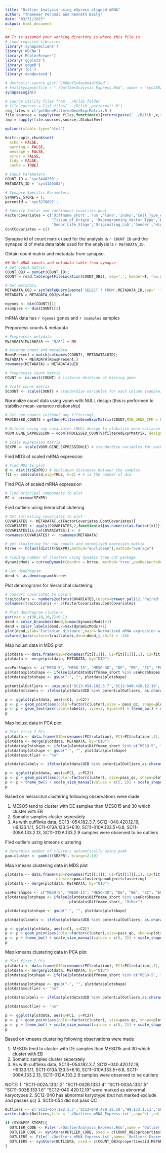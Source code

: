 ```yaml
---
title: "Outlier Analysis using eXpress aligned mRNA"
author: "Thanneer Perumal and Kenneth Daily"
date: "03/31/2015"
output: html_document
---
```

  
```r
## It is assumed your working directory is where this file is
# Load required libraries
library('synapseClient')
library('WGCNA')
library('RColorBrewer')
library('ggplot2')
library('edgeR')
library('fpc')
library('dendextend')

# devtools::source_gist('2866ef5c0aeb64d265ed')
# knit2synapse(file = "./OutlierAnalysis_Express.Rmd", owner = 'syn3382231', wikiName = "Outlier Analysis Express",overwrite=T)
synapseLogin()

# source utility files from ../R/lib folder
# file.sources = list.files('../R/lib',pattern="*.R")
req_files = c('getGeneFilteredGeneExprMatrix.R')
file.sources = sapply(req_files,function(x){return(paste('../R/lib',x,sep='/'))})
tmp = sapply(file.sources,source,.GlobalEnv)

options(xtable.type="html")

knitr::opts_chunk$set(
  echo = FALSE,
  warning = FALSE,
  message = FALSE,
  error = FALSE,
  tidy = FALSE,
  cache = TRUE)
```

```r
# Input Parameters
COUNT_ID = 'syn3446250';
METADATA_ID = 'syn3156503';

# Synapse Specific Parameters
SYNAPSE_STORE = T;
parentId = 'syn3276097';

# Specify factor and continuous covarites pool
FactorCovariates = c('Diffname_short','run','lane','index','Cell_Type_of_Origin',
                     'Tissue_of_Origin', 'Reprogramming_Vector_Type','Reprogramming_Gene_Combination',
                     'Donor_Life_Stage','Originating_Lab','Gender','High_Confidence_Donor_ID')
ContCovariates = c()

```

Synapse id of count matrix used for the analysis is `r COUNT_ID` and the synapse id of meta data table used for the analysis is `r METADATA_ID`.

Obtain count matrix and metadata from synapse.

```r
## Get mRNA counts and metadata table from synapse
# Get count matrix
COUNT_OBJ = synGet(COUNT_ID);
COUNT = read.table(getFileLocation(COUNT_OBJ), sep=',', header=T, row.names=1, check.names=FALSE)

# Get metadata
METADATA_OBJ = synTableQuery(paste('SELECT * FROM',METADATA_ID,sep=' '),verbose = F)
METADATA = METADATA_OBJ@values

ngenes <- dim(COUNT)[1]
nsamples <- dim(COUNT)[2]
```

mRNA data has `r ngenes` genes and `r nsamples` samples 

Preporcess counts & metadata

```r
# Preprocess metadata
METADATA[METADATA == 'N/A'] = NA

# Arrange count and metadata
RowsPresent = match(colnames(COUNT), METADATA$UID);
METADATA = METADATA[RowsPresent,]
rownames(METADATA) = METADATA$UID

# Preprocess count matrix
COUNT <- na.omit(COUNT) # listwise deletion of missing gene

# Scale count matrix
SCOUNT <- scale(COUNT) # standardize variables for each column (sample)
```

Normalize count data using voom with NULL design (this is performed to stabilise mean-variance relationship)

``` r
# Get cpm counts (without any filtering)
PROCESSED_COUNTS = getGeneFilteredGeneExprMatrix(COUNT,MIN_GENE_CPM = 0,MIN_SAMPLE_PERCENT_WITH_MIN_GENE_CPM = 0)

# Without using any covariates (NULL design to stabilize mean variance trend)
VOOM.GENE_EXPRESSION = voom(PROCESSED_COUNTS$filteredExprMatrix, design=NULL, plot=F)

# Scale expression matrix
SEXPR <- scale(VOOM.GENE_EXPRESSION$E) # standardize variables for each column (sample)
```

Find MDS of scaled mRNA expression

```r
# Find MDS to plot
d <- dist(t(SEXPR)) # euclidean distances between the samples
fit <- cmdscale(d,eig=TRUE, k=2) # k is the number of dim
```

Find PCA of scaled mRNA expression

``` r
# Find principal components to plot
PC <- prcomp(SEXPR)
```

Find outliers using hierarichal clutering

```r
# Get intresting covariates to plot
COVARIATES <- METADATA[,c(FactorCovariates,ContCovariates)]
COVARIATES <- apply(COVARIATES,2,function(x){as.numeric(as.factor(x))})
COVARIATES[is.na(COVARIATES)] <- 0
rownames(COVARIATES) <- rownames(METADATA)

# get clustering for raw counts and normalised expresion matrix
htree <- hclust(dist(t(SEXPR),method="euclidean"),method="average")

# Finding number of clusters using dynamic tree cut package
dynamicMods = cutreeDynamic(dendro = htree, method='tree',pamRespectsDendro = FALSE, minClusterSize = 5);

# Get dendrogram
dend <- as.dendrogram(htree)
```

Plot dendrograms for hierarichal clustering 

``` r
# Convert covariates to colors
traitcolors <- numbers2colors(COVARIATES,colors=brewer.pal(12,'Paired'),signed=F)
colnames(traitcolors) <- c(FactorCovariates,ContCovariates)

# Plot dendrogram clusters
par(mar = c(30,10,10,2)+0.1)
dend = color_branches(dend,k=max(dynamicMods)+1)
dend = color_labels(dend,k=max(dynamicMods)+1)
plot(dend,ylab='Eucledian distance',main='Normalised mRNA expression with NULL desing');
colored_bars(colors=traitcolors,dend=dend,y_shift = -35)
```

Map hclust data in MDS plot

```r
plotdata <- data.frame(UID=rownames(fit[[1]]), C1=fit[[1]][,1], C2=fit[[1]][,2], cluster=dynamicMods)
plotdata <- merge(plotdata, METADATA, by="UID")

useForShapes <- c("MESO-5", "MESO-15", "MESO-30", "DE", "EB", "SC", "ECTO")
plotdata$plotshape <- ifelse(plotdata$Diffname_short %in% useForShapes,plotdata$Diffname_short, "Other")
plotdata$plotshape <- gsub("-", "", plotdata$plotshape)

potentialOutliers <- unique(c('SC13-054.182.3.7','SC12-040.420.12.19','SC12-024ECTO.420.12.12','SC12-034MESO.219.1.7',METADATA$UID[METADATA$Diffname_short=='SC' & METADATA$pass_qc == F], METADATA$UID[METADATA$C4_Karyotype_Result=='abnormal' & !is.na(METADATA$C4_Karyotype_Result)]))
plotdata$labels <- ifelse(plotdata$UID %in% potentialOutliers, as.character(plotdata$UID),"")

p <- ggplot(plotdata, aes(x=C1, y=C2)) 
p <- p + geom_point(aes(color=factor(cluster),size = pass_qc, shape=plotshape))
p <- p + geom_text(aes(label=labels), size=3, hjust=0) + theme_bw() + scale_size_manual(values = c(5, 2)) + scale_shape_manual(values = c(15,5,16,17,1,18,8,11)) + theme(legend.position="top")
p
```

Map hclust data in PCA plot

```r
# Plot first 2 PCs
plotdata <- data.frame(UID=rownames(PC$rotation), PC1=PC$rotation[,1], PC2=PC$rotation[,2], cluster=dynamicMods)
plotdata <- merge(plotdata, METADATA, by="UID")
plotdata$plotshape <- ifelse(plotdata$Diffname_short %in% c("MESO-5", "MESO-15", "MESO-30", "DE", "EB", "SC", "ECTO"), plotdata$Diffname_short, "Other")
plotdata$plotshape <- gsub("-", "", plotdata$plotshape)
plotdata$outlier <- "no"

plotdata$labels <- ifelse(plotdata$UID %in% potentialOutliers,as.character(plotdata$UID),"")

p <- ggplot(plotdata, aes(x=PC1, y=PC2))
p <- p + geom_point(aes(color=factor(cluster), size=pass_qc, shape=plotshape))
p <- p + theme_bw() + scale_size_manual(values = c(5, 2)) + scale_shape_manual(values = c(15,5,16,17,1,18,8,11)) + theme(legend.position="top") + geom_text(aes(label=labels), size=3, hjust=0)
p
```

Based on hierarichal clustering following observations were made

1. MESO5 tend to cluster with DE samples than MESO15 and 30 which cluster with EB
2. Somatic samples cluster seperately
3. As with cufflinks data, SC13−054.182.3.7, SC12−040.420.12.19, H9.133.1.11, SC11-013A.133.5+6.10, SC11-010A.133.5+6.8, SC11-008A.133.2.13, SC11-012A.133.2.9 samples were observed to be outliers

Find outliers using kmeans clustering

``` r
# Determine number of clusters automatically using pamk
pam.cluster <- pamk(t(SEXPR), krange=2:10)
```

Map kmeans clustering data in MDS plot

```r
plotdata <- data.frame(UID=rownames(fit[[1]]), C1=fit[[1]][,1], C2=fit[[1]][,2], 
                       cluster=pam.cluster$pamobject$clustering)
plotdata <- merge(plotdata, METADATA, by="UID")

useForShapes <- c("MESO-5", "MESO-15", "MESO-30", "DE", "EB", "SC", "ECTO")
plotdata$plotshape <- ifelse(plotdata$Diffname_short %in% useForShapes, 
                             plotdata$Diffname_short, "Other")

plotdata$plotshape <- gsub("-", "", plotdata$plotshape)

plotdata$labels <- ifelse(plotdata$UID %in% potentialOutliers, as.character(plotdata$UID),"")

p <- ggplot(plotdata, aes(x=C1, y=C2)) 
p <- p + geom_point(aes(color=factor(cluster),size=pass_qc, shape=plotshape))
p <- p + theme_bw() + scale_size_manual(values = c(5, 2)) + scale_shape_manual(values = c(15,5,16,17,1,18,8,11)) + theme(legend.position="top") + geom_text(aes(label=labels), size=3, hjust=0)
p
```

Map kmeans clustering data in PCA plot

```r
# Plot first 2 PCs
plotdata <- data.frame(UID=rownames(PC$rotation), PC1=PC$rotation[,1], PC2=PC$rotation[,2], cluster=pam.cluster$pamobject$clustering)
plotdata <- merge(plotdata, METADATA, by="UID")
plotdata$plotshape <- ifelse(plotdata$Diffname_short %in% c("MESO-5", "MESO-15", "MESO-30", "DE", "EB", "SC", "ECTO"), plotdata$Diffname_short, "Other")

plotdata$plotshape <- gsub("-", "", plotdata$plotshape)
plotdata$outlier <- "no"

plotdata$labels <- ifelse(plotdata$UID %in% potentialOutliers,as.character(plotdata$UID),"")

plotdata$outlier <- "no"

p <- ggplot(plotdata, aes(x=PC1, y=PC2))
p <- p + geom_point(aes(color=factor(cluster), size=pass_qc, shape=plotshape))
p <- p + theme_bw() + scale_size_manual(values = c(5, 2)) + scale_shape_manual(values = c(15,5,16,17,1,18,8,11)) + theme(legend.position="top") + geom_text(aes(label=labels), size=3, hjust=0)
p
```

Based on kmeans clustering following observations were made
 
1. MESO5 tend to cluster with DE samples than MESO15 and 30 which cluster with EB
2. Somatic samples cluster seperately
3. As with cufflinks data, SC13−054.182.3.7, SC12−040.420.12.19, H9.133.1.11, SC11-013A.133.5+6.10, SC11-010A.133.5+6.8, SC11-008A.133.2.13, SC11-012A.133.2.9 samples were observed to be outliers

NOTE:
1. "SC11-002A.133.1.2"  "SC11-002B.133.1.4"  "SC11-003A.133.1.5"  "SC11-003B.133.1.6"  "SC12-040.420.12.19" were marked as abnormal karyotypes
2. SC12-040 has abnormal karyotype (but not marked exclude and passes qc)
3. SC13-054 did not pass QC

```r
Outliers <- c('SC13−054.182.3.7','SC12−040.420.12.19','H9.133.1.11','SC11-013A.133.5+6.10','SC11-010A.133.5+6.8','SC11-008A.133.2.13','SC11-012A.133.2.9')
write.table(Outliers,file = './Outliers_mRNA_Express.txt',sep='\t',col.names=F,row.names=F,quote=F)

if (SYNAPSE_STORE){
  OUTLIER_CODE <- File('./OutlierAnalysis_Express.Rmd',name = 'Outlier Analysis Express data',parentId = parentId)
  OUTLIER_CODE <- synStore(OUTLIER_CODE, used = c(COUNT_OBJ$properties$id,METADATA_OBJ@schema),activityName='Outlier Analysis for Express', executed='https://github.com/th1vairam/pcbc_c4_analysis/blob/cov_anal/code/Rmd/OutlierAnalysis_Express.Rmd')
  OUTLIERS <- File('./Outliers_mRNA_Express.txt',name= 'Outliers Express mRNA',parentId = parentId)
  OUTLIERS <- synStore(OUTLIERS, used = c(COUNT_OBJ$properties$id,METADATA_OBJ@schema),activityName='Outlier Analysis for Express data', executed=OUTLIER_CODE)  
}
```